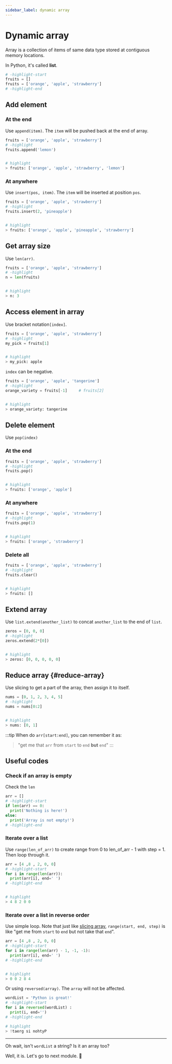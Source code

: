 ```yaml
---
sidebar_label: dynamic array
---
```

# Dynamic array

Array is a collection of items of same data type stored at contiguous memory locations.

In Python, it's called **list**.

```python
# -highlight-start
fruits = []
fruits = ['orange', 'apple', 'strawberry']
# -highlight-end
```

## Add element

### At the end

Use `append(item)`. The `item` will be pushed back at the end of array.

```python
fruits = ['orange', 'apple', 'strawberry']
# -highlight
fruits.append('lemon')


# highlight
> fruits: ['orange', 'apple', 'strawberry', 'lemon']
```

### At anywhere

Use `insert(pos, item)`. The `item` will be inserted at position `pos`.

```python
fruits = ['orange', 'apple', 'strawberry']
# -highlight
fruits.insert(2, 'pineapple')


# highlight
> fruits: ['orange', 'apple', 'pineapple', 'strawberry']
```

## Get array size

Use `len(arr)`.

```python
fruits = ['orange', 'apple', 'strawberry']
# -highlight
n = len(fruits)


# highlight
> n: 3
```

## Access element in array

Use bracket notation`[index]`.

```python
fruits = ['orange', 'apple', 'strawberry']
# -highlight
my_pick = fruits[1]


# highlight
> my_pick: apple
```

`index` can be negative.

```python
fruits = ['orange', 'apple', 'tangerine']
# -highlight
orange_variety = fruits[-1]     # fruits[2]


# highlight
> orange_variety: tangerine
```

## Delete element

Use `pop(index)`

### At the end

```python
fruits = ['orange', 'apple', 'strawberry']
# -highlight
fruits.pop()


# highlight
> fruits: ['orange', 'apple']
```

### At anywhere

```python
fruits = ['orange', 'apple', 'strawberry']
# -highlight
fruits.pop(1)


# highlight
> fruits: ['orange', 'strawberry']
```

### Delete all

```python
fruits = ['orange', 'apple', 'strawberry']
# -highlight
fruits.clear()


# highlight
> fruits: []
```

## Extend array

Use `list.extend(another_list)` to concat `another_list` to the end of `list`.

```python
zeros = [0, 0, 0]
# -highlight
zeros.extend(2*[0])


# highlight
> zeros: [0, 0, 0, 0, 0]
```

## Reduce array {#reduce-array}

Use slicing to get a part of the array, then assign it to itself.

```python
nums = [0, 1, 2, 3, 4, 5]
# -highlight
nums = nums[0:2]


# highlight
> nums: [0, 1]
```

:::tip
When do `arr[start:end]`, you can remember it as:

> "get me that `arr` from `start` to `end` **but** `end`"
:::

## Useful codes

### Check if an array is empty

Check the `len`

```python
arr = []
# -highlight-start
if len(arr) == 0:
  print('Nothing is here!')
else:
  print('Array is not empty!')
# -highlight-end
```

### Iterate over a list

Use `range(len_of_arr)` to create range from 0 to len_of_arr - 1 with step = 1. Then loop through it.

```python
arr = [4 ,8 , 2, 0, 0]
# -highlight-start
for i in range(len(arr)):
  print(arr[i], end=' ')
# -highlight-end


# highlight
> 4 8 2 0 0
```

### Iterate over a list in reverse order

Use simple loop. Note that just like [slicing array](#reduce-array), `range(start, end, step)` is like "get me from `start` to `end` but not take that `end`".

```python
arr = [4 ,8 , 2, 0, 0]
# -highlight-start
for i in range(len(arr) - 1, -1, -1):
  print(arr[i], end=' ')
# -highlight-end


# highlight
> 0 0 2 8 4
```

Or using `reversed(array)`. The `array` will not be affected.

```python
wordList = 'Python is great!'
# -highlight-start
for i in reversed(wordList) :
  print(i, end='')
# -highlight-end

# highlight
> !taerg si nohtyP
```

---

Oh wait, isn't `wordList` a string? Is it an array too?

Well, it is. Let's go to next module. 🚗
